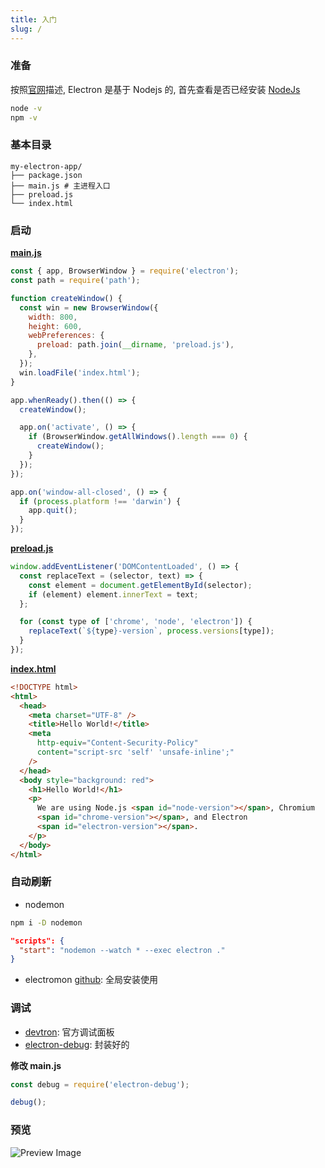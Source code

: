 ```yaml
---
title: 入门
slug: /
---
```


### 准备

按照[官网](https://www.electronjs.org/)描述, Electron 是基于 Nodejs 的, 首先查看是否已经安装 [NodeJs](https://nodejs.org/zh-cn/)

```bash
node -v
npm -v
```

### 基本目录

```
my-electron-app/
├── package.json
├── main.js # 主进程入口
├── preload.js
└── index.html
```

### 启动

**[main.js](https://github.com/electron/electron/blob/master/docs/tutorial/quick-start.md#create-the-main-script-file)**

```js
const { app, BrowserWindow } = require('electron');
const path = require('path');

function createWindow() {
  const win = new BrowserWindow({
    width: 800,
    height: 600,
    webPreferences: {
      preload: path.join(__dirname, 'preload.js'),
    },
  });
  win.loadFile('index.html');
}

app.whenReady().then(() => {
  createWindow();

  app.on('activate', () => {
    if (BrowserWindow.getAllWindows().length === 0) {
      createWindow();
    }
  });
});

app.on('window-all-closed', () => {
  if (process.platform !== 'darwin') {
    app.quit();
  }
});
```

**[preload.js](https://github.com/electron/electron/blob/master/docs/tutorial/quick-start.md#define-a-preload-script)**

```js
window.addEventListener('DOMContentLoaded', () => {
  const replaceText = (selector, text) => {
    const element = document.getElementById(selector);
    if (element) element.innerText = text;
  };

  for (const type of ['chrome', 'node', 'electron']) {
    replaceText(`${type}-version`, process.versions[type]);
  }
});
```

**[index.html](https://github.com/electron/electron/blob/master/docs/tutorial/quick-start.md#create-a-web-page)**

```html
<!DOCTYPE html>
<html>
  <head>
    <meta charset="UTF-8" />
    <title>Hello World!</title>
    <meta
      http-equiv="Content-Security-Policy"
      content="script-src 'self' 'unsafe-inline';"
    />
  </head>
  <body style="background: red">
    <h1>Hello World!</h1>
    <p>
      We are using Node.js <span id="node-version"></span>, Chromium
      <span id="chrome-version"></span>, and Electron
      <span id="electron-version"></span>.
    </p>
  </body>
</html>
```

### 自动刷新

- nodemon

```bash
npm i -D nodemon
```

```json
"scripts": {
  "start": "nodemon --watch * --exec electron ."
}
```

- electromon
  [github](https://github.com/simonhochrein/electromon#readme): 全局安装使用

### 调试

- [devtron](https://www.electronjs.org/devtron): 官方调试面板
- [electron-debug](https://github.com/sindresorhus/electron-debug): 封装好的

**修改 main.js**

```ts
const debug = require('electron-debug');

debug();
```

### 预览

![Preview Image](../static/img/started.png)
